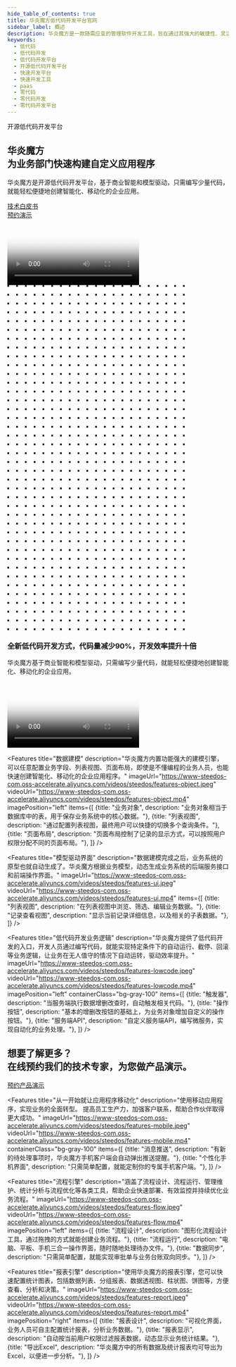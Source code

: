 ```yaml
---
hide_table_of_contents: true
title: 华炎魔方低代码开发平台官网
sidebar_label: 概述
description: 华炎魔方是一款随需应变的管理软件开发工具，旨在通过其强大的敏捷性、灵活性和开放性帮助企业创新、扩展和集成企业业务系统。基于该平台，您可以快速创建智能化、移动化的企业应用。
keywords: 
  - 低代码
  - 低代码开发
  - 低代码开发平台
  - 开源低代码开发平台
  - 快速开发平台
  - 快速开发工具
  - paas
  - 零代码
  - 零代码开发
  - 零代码开发平台
---
```




<section className="flex bg-cover bg-no-repeat bg-teal-200">
  <div className="mx-auto px-4 my-12 max-w-screen-xl">
    <div className="lg:grid lg:grid-cols-10 lg:gap-8">
      <div className="sm:text-center md:mx-auto lg:col-span-6 lg:text-left">
        <div className="text-lg font-semibold uppercase tracking-wide text-gray-700 sm:text-lg xl:text-xl">
          开源低代码开发平台
        </div>
        <h2 className="mt-1 text-4xl tracking-tight leading-10 font-extrabold text-gray-900 sm:leading-none sm:text-5xl lg:text-5xl xl:text-6xl">
          华炎魔方
          <br className="hidden md:inline"/>
          <span className="text-teal-700">为业务部门快速构建自定义应用程序</span>
        </h2>
        <p className="mt-3 text-base text-gray-700 sm:mt-5 sm:text-xl lg:text-lg xl:text-xl">
          华炎魔方是开源低代码开发平台，基于商业智能和模型驱动，只需编写少量代码，就能轻松便捷地创建智能化、移动化的企业应用。
        </p>
        <div className="mt-5 sm:mt-8 sm:flex sm:justify-center lg:justify-start">
          <div className="rounded-md shadow">
            <a href="http://oss.steedos.com/apps/pdfviewer/web/viewer.html?file=http://oss.steedos.com/docs/%E5%8D%8E%E7%82%8E%E9%AD%94%E6%96%B9%E6%8A%80%E6%9C%AF%E7%99%BD%E7%9A%AE%E4%B9%A6.pdf" target="_blank" className="w-full flex items-center justify-center px-8 py-3 border border-transparent text-base leading-6 font-medium rounded-md text-white bg-teal-600 hover:bg-teal-500 focus:outline-none focus:border-teal-700 focus:shadow-outline-teal transition duration-150 ease-in-out md:py-4 md:text-lg md:px-10  hover:text-white">
              技术白皮书
            </a>
          </div>
          <div className="mt-3 sm:mt-0 sm:ml-3">
            <a href="/form/trial/" target="_blank" className="w-full flex items-center justify-center px-8 py-3 border border-transparent text-base leading-6 font-medium rounded-md text-teal-700 bg-teal-100 hover:text-teal-600 hover:bg-teal-50 focus:outline-none focus:shadow-outline-teal focus:border-teal-300 transition duration-150 ease-in-out md:py-4 md:text-lg md:px-10">
              预约演示
            </a>
          </div>
        </div>
      </div>
      <div className="mt-12 relative sm:max-w-lg sm:mx-auto lg:mt-0 lg:max-w-none lg:mx-0 lg:col-span-4 lg:flex lg:items-center">
        <div className="relative mx-auto w-full lg:max-w-md">
          <div className="relative block w-full rounded-lg shadow-lg overflow-hidden focus:outline-none focus:shadow-outline">
            <Video 
              poster="https://www-steedos-com.oss-accelerate.aliyuncs.com/videos/creator/steedos-guide.jpg"
              autoplay={false}
              urls={[
                  {name:"高清", url:"https://www-steedos-com.oss-accelerate.aliyuncs.com/videos/creator/steedos-guide.mp4"},
              ]}/>
          </div>
        </div>
      </div>
    </div>
  </div>
</section>
<div className="py-16 bg-gray-50 overflow-hidden bg-gray-100">
  <div className="relative max-w-xl mx-auto px-4 sm:px-6 lg:px-8 lg:max-w-screen-xl">
    <svg className="hidden lg:block absolute left-full transform -translate-x-1/2 -translate-y-1/4" width="404" height="784" fill="none" viewBox="0 0 404 784">
      <defs>
        <pattern id="b1e6e422-73f8-40a6-b5d9-c8586e37e0e7" x="0" y="0" width="20" height="20" patternUnits="userSpaceOnUse">
          <rect x="0" y="0" width="4" height="4" className="text-gray-200" fill="currentColor" />
        </pattern>
      </defs>
      <rect width="404" height="784" fill="url(#b1e6e422-73f8-40a6-b5d9-c8586e37e0e7)" />
    </svg>
    <div className="relative">
      <h3 className="text-center text-3xl leading-8 font-extrabold tracking-tight text-gray-900 sm:text-4xl sm:leading-10">
      全新低代码开发方式，代码量减少90%，开发效率提升十倍
      </h3>
      <p className="mt-4 max-w-3xl mx-auto text-center text-xl leading-7 text-gray-500">
      华炎魔方基于商业智能和模型驱动，只需编写少量代码，就能轻松便捷地创建智能化、移动化的企业应用。
      </p>
      <div className="relative mx-auto w-full lg:max-w-md mt-4">
        <div className="relative block w-full rounded-lg shadow-lg overflow-hidden focus:outline-none focus:shadow-outline">
          <Video 
            poster="https://www-steedos-com.oss-accelerate.aliyuncs.com/videos/steedos/lowcode.jpeg"
            autoplay={false}
            urls={[
                {name:"高清", url:"https://www-steedos-com.oss-accelerate.aliyuncs.com/videos/steedos/lowcode.mp4"},
            ]}/>
        </div>
      </div>
    </div>
  </div>
</div>

<Features 
  title="数据建模"
  description="华炎魔方内置功能强大的建模引擎，可以任意配置业务字段、列表视图、页面布局，即使是不懂编程的业务人员，也能快速创建智能化、移动化的企业应用程序。"
  imageUrl="https://www-steedos-com.oss-accelerate.aliyuncs.com/videos/steedos/features-object.jpeg"
  videoUrl="https://www-steedos-com.oss-accelerate.aliyuncs.com/videos/steedos/features-object.mp4"
  imagePosition="left"
  items={[
    {title: "业务对象", description: "业务对象相当于数据库中的表，用于保存业务系统中的核心数据。"},
    {title: "列表视图", description: "通过配置列表视图，最终用户可以快捷的切换多个查询条件。"},
    {title: "页面布局", description: "页面布局控制了记录的显示方式，可以按照用户权限分配不同的页面布局。"},
  ]}
/>

<Features 
  title="模型驱动界面"
  description="数据建模完成之后，业务系统的原型也就自动生成了。华炎魔方根据业务模型，动态生成业务系统的后端服务接口和前端操作界面。"
  imageUrl="https://www-steedos-com.oss-accelerate.aliyuncs.com/videos/steedos/features-ui.jpeg"
  videoUrl="https://www-steedos-com.oss-accelerate.aliyuncs.com/videos/steedos/features-ui.mp4"
  items={[
    {title: "列表视图", description: "在列表视图中浏览、筛选、编辑业务数据。"},
    {title: "记录查看视图", description: "显示当前记录详细信息，以及相关的子表数据。"},
  ]}
/>

<Features 
  title="低代码开发业务逻辑"
  description="华炎魔方提供了低代码开发的入口，开发人员通过编写代码，就能实现特定条件下的自动运行、截停、回滚等业务逻辑，让业务在无人值守的情况下自动运转，驱动效率提升。"
  imageUrl="https://www-steedos-com.oss-accelerate.aliyuncs.com/videos/steedos/features-lowcode.jpeg"
  videoUrl="https://www-steedos-com.oss-accelerate.aliyuncs.com/videos/steedos/features-lowcode.mp4"
  imagePosition="left"
  containerClass="bg-gray-100"
  items={[
    {title: "触发器", description: "当服务端执行数据增删改查时，自动触发相关代码。"},
    {title: "操作按钮", description: "基本的增删改按钮的基础上，为业务对象增加自定义的操作按钮。"},
    {title: "服务端API", description: "自定义服务端API，编写微服务，实现自动化的业务处理。"},
  ]}
/>

<div class="bg-gray-200">
  <div class="max-w-screen-xl mx-auto text-center py-12 px-4 sm:px-6 lg:py-16 lg:px-8">
    <h2 class="text-3xl leading-9 font-extrabold tracking-tight text-gray-900 sm:text-4xl sm:leading-10">
      想要了解更多？
      <br/>
      在线预约我们的技术专家，为您做产品演示。
    </h2>
    <div class="mt-8 flex justify-center">
      <div class="inline-flex rounded-md shadow">
        <a href="/form/trial" class="inline-flex items-center justify-center px-5 py-3 border border-transparent text-base leading-6 font-medium rounded-md text-white bg-green-600 hover:text-white hover:bg-green-500 focus:outline-none focus:shadow-outline transition duration-150 ease-in-out">
          预约产品演示
        </a>
      </div>
    </div>
  </div>
</div>


<Features 
  title="从一开始就让应用程序移动化"
  description="使用移动应用程序，实现业务的全面转型。 提高员工生产力，加强客户联系，帮助合作伙伴取得更大成功。"
  imageUrl="https://www-steedos-com.oss-accelerate.aliyuncs.com/videos/steedos/features-mobile.jpeg"
  videoUrl="https://www-steedos-com.oss-accelerate.aliyuncs.com/videos/steedos/features-mobile.mp4"
  containerClass="bg-gray-100"
  items={[
    {title: "消息推送", description: "有新的待处理事项时，华炎魔方手机客户端会自动弹出推送提醒。"},
    {title: "个性化手机界面", description: "只需简单配置，就能定制你的专属手机客户端。"},
  ]}
/>

<Features 
  title="流程引擎"
  description="涵盖了流程设计、流程运行、管理维护、统计分析与流程优化等各类工具，帮助企业快速部署、有效监控并持续优化业务流程。"
  imageUrl="https://www-steedos-com.oss-accelerate.aliyuncs.com/videos/steedos/features-flow.jpeg"
  videoUrl="https://www-steedos-com.oss-accelerate.aliyuncs.com/videos/steedos/features-flow.mp4"
  imagePosition="left"
  items={[
    {title: "流程设计", description: "图形化流程设计工具，通过拖拽的方式就能创建业务流程。"},
    {title: "流程运行", description: "电脑、平板、手机三合一操作界面，随时随地处理待办文件。"},
    {title: "数据同步", description: "只需简单配置，就能实现审批单与业务台账双向同步。"},
  ]}
/>

<Features 
  title="报表引擎"
  description="使用华炎魔方的报表引擎，您可以快速配置统计图表，包括数据列表、分组报表、数据透视图、柱状图、饼图等，方便查看、分析和决策。"
  imageUrl="https://www-steedos-com.oss-accelerate.aliyuncs.com/videos/steedos/features-report.jpeg"
  videoUrl="https://www-steedos-com.oss-accelerate.aliyuncs.com/videos/steedos/features-report.mp4"
  imagePosition="right"
  items={[
    {title: "报表设计", description: "可视化界面，业务人员可自主配置统计报表，分析业务数据。"},
    {title: "报表显示", description: "自动按当前用户权限过滤报表数据，动态显示业务统计结果。"},
    {title: "导出Excel", description: "华炎魔方中的所有数据及统计报表均可导出为Excel，以便进一步分析。"},
  ]}
/>

<Customers/>
<FAQ/>
